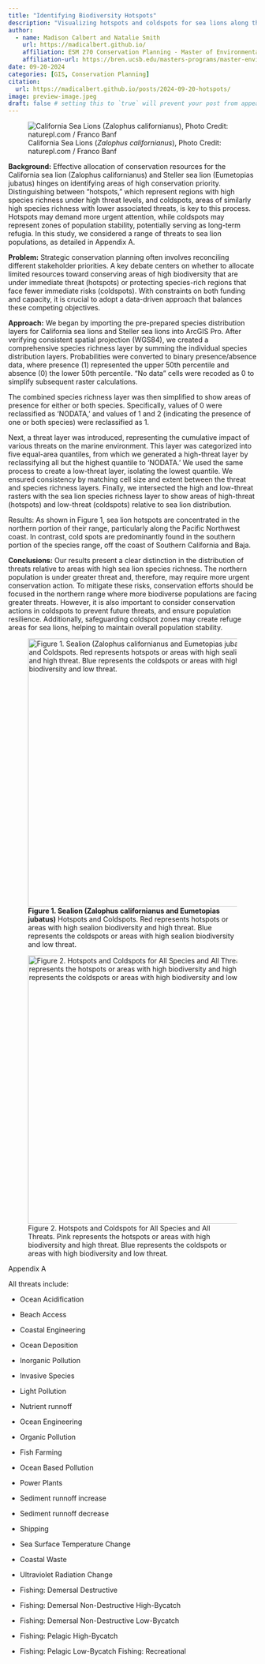 ```yaml
---
title: "Identifying Biodiversity Hotspots"
description: "Visualizing hotspots and coldspots for sea lions along the West coast."
author:
  - name: Madison Calbert and Natalie Smith
    url: https://madicalbert.github.io/
    affiliation: ESM 270 Conservation Planning - Master of Environmental Science & Management Program @ The Bren School (UCSB)
    affiliation-url: https://bren.ucsb.edu/masters-programs/master-environmental-science-and-management 
date: 09-20-2024
categories: [GIS, Conservation Planning] 
citation: 
  url: https://madicalbert.github.io/posts/2024-09-20-hotspots/ 
image: preview-image.jpeg
draft: false # setting this to `true` will prevent your post from appearing on your listing page until you're ready!
---
```


![California Sea Lions (*Zalophus californianus*), Photo Credit: naturepl.com / Franco Banf](images/sea_lions.jpg){fig-align="left"}

**Background:** Effective allocation of conservation resources for the California sea lion (Zalophus californianus) and Steller sea lion (Eumetopias jubatus) hinges on identifying areas of high conservation priority. Distinguishing between “hotspots,” which represent regions with high species richness under high threat levels, and coldspots, areas of similarly high species richness with lower associated threats, is key to this process. Hotspots may demand more urgent attention, while coldspots may represent zones of population stability, potentially serving as long-term refugia. In this study, we considered a range of threats to sea lion populations, as detailed in Appendix A.

**Problem:** Strategic conservation planning often involves reconciling different stakeholder priorities. A key debate centers on whether to allocate limited resources toward conserving areas of high biodiversity that are under immediate threat (hotspots) or protecting species-rich regions that face fewer immediate risks (coldspots). With constraints on both funding and capacity, it is crucial to adopt a data-driven approach that balances these competing objectives.

**Approach:** We began by importing the pre-prepared species distribution layers for California sea lions and Steller sea lions into ArcGIS Pro. After verifying consistent spatial projection (WGS84), we created a comprehensive species richness layer by summing the individual species distribution layers. Probabilities were converted to binary presence/absence data, where presence (1) represented the upper 50th percentile and absence (0) the lower 50th percentile. "No data" cells were recoded as 0 to simplify subsequent raster calculations.

The combined species richness layer was then simplified to show areas of presence for either or both species. Specifically, values of 0 were reclassified as 'NODATA,' and values of 1 and 2 (indicating the presence of one or both species) were reclassified as 1.

Next, a threat layer was introduced, representing the cumulative impact of various threats on the marine environment. This layer was categorized into five equal-area quantiles, from which we generated a high-threat layer by reclassifying all but the highest quantile to 'NODATA.' We used the same process to create a low-threat layer, isolating the lowest quantile. We ensured consistency by matching cell size and extent between the threat and species richness layers. Finally, we intersected the high and low-threat rasters with the sea lion species richness layer to show areas of high-threat (hotspots) and low-threat (coldspots) relative to sea lion distribution.

Results: As shown in Figure 1, sea lion hotspots are concentrated in the northern portion of their range, particularly along the Pacific Northwest coast. In contrast, cold spots are predominantly found in the southern portion of the species range, off the coast of Southern California and Baja.

**Conclusions:** Our results present a clear distinction in the distribution of threats relative to areas with high sea lion species richness. The northern population is under greater threat and, therefore, may require more urgent conservation action. To mitigate these risks, conservation efforts should be focused in the northern range where more biodiverse populations are facing greater threats. However, it is also important to consider conservation actions in coldspots to prevent future threats, and ensure population resilience. Additionally, safeguarding coldspot zones may create refuge areas for sea lions, helping to maintain overall population stability.

![**Figure 1. Sealion (Zalophus californianus and Eumetopias jubatus)** Hotspots and Coldspots. Red represents hotspots or areas with high sealion biodiversity and high threat. Blue represents the coldspots or areas with high sealion biodiversity and low threat.](figures/figure1.jpg){fig-align="left" width="543"}

![Figure 2. Hotspots and Coldspots for All Species and All Threats. Pink represents the hotspots or areas with high biodiversity and high threat. Blue represents the coldspots or areas with high biodiversity and low threat.](figures/figure2.jpg){fig-align="left" width="544"}

Appendix A

All threats include:

-   Ocean Acidification

-   Beach Access

-   Coastal Engineering

-   Ocean Deposition

-   Inorganic Pollution

-   Invasive Species

-   Light Pollution

-   Nutrient runnoff

-   Ocean Engineering

-   Organic Pollution

-   Fish Farming

-   Ocean Based Pollution

-   Power Plants

-   Sediment runnoff increase

-   Sediment runnoff decrease

-   Shipping

-   Sea Surface Temperature Change

-   Coastal Waste

-   Ultraviolet Radiation Change

-   Fishing: Demersal Destructive

-   Fishing: Demersal Non-Destructive High-Bycatch

-   Fishing: Demersal Non-Destructive Low-Bycatch

-   Fishing: Pelagic High-Bycatch

-   Fishing: Pelagic Low-Bycatch Fishing: Recreational
